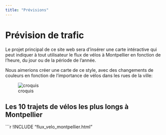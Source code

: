 ```yaml
---
title: "Prévisions"
---
```


# Prévision de trafic

Le projet principal de ce site web sera d'insérer une carte intéractive qui peut indiquer à tout utilisateur le flux de vélos à Montpellier en fonction de l'heure, du jour ou de la période de l'année.

Nous aimerions créer une carte de ce style, avec des changements de couleurs en fonction de l'importance de vélos dans les rues de la ville:

![croquis](images/fluxvelo.png.jpg)


## Les 10 trajets de vélos les plus longs à Montpellier
```r
!INCLUDE "flux_velo_montpellier.html"